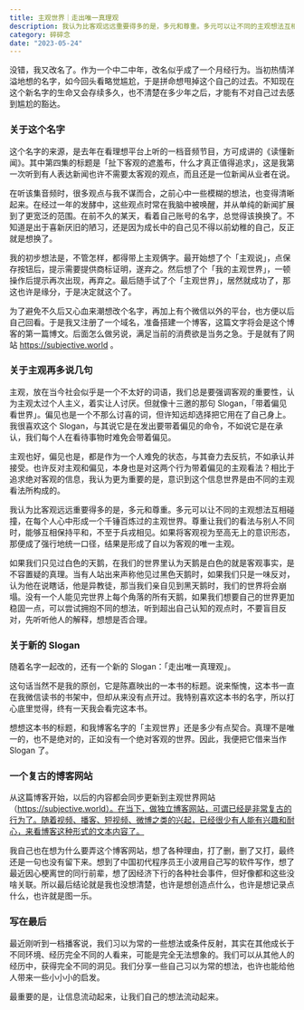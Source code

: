 ```yaml
---
title: 主观世界｜走出唯一真理观
description: 我认为比客观远远重要得多的是，多元和尊重。多元可以让不同的主观想法互相碰撞，在每个人心中形成一个千锤百炼过的主观世界。尊重让我们的看法与别人不同时，能够互相保持平和，不至于兵戎相见。如果将客观视为至高无上的意识形态，那便成了强行地统一口径，结果是形成了自以为客观的唯一主观。
category: 碎碎念
date: "2023-05-24"
---
```


没错，我又改名了。作为一个中二中年，改名似乎成了一个月经行为。当初热情洋溢地想的名字，如今回头看略觉尴尬，于是拼命想甩掉这个自己的过去。不知现在这个新名字的生命又会存续多久，也不清楚在多少年之后，才能有不对自己过去感到尴尬的豁达。

### 关于这个名字

这个名字的来源，是去年在看理想平台上听的一档音频节目，方可成讲的《读懂新闻》。其中第四集的标题是「扯下客观的遮羞布，什么才真正值得追求」，这是我第一次听到有人表达新闻也许不需要太客观的观点，而且还是一位新闻从业者在说。

在听该集音频时，很多观点与我不谋而合，之前心中一些模糊的想法，也变得清晰起来。在经过一年的发酵中，这些观点时常在我脑中被唤醒，并从单纯的新闻扩展到了更宽泛的范围。在前不久的某天，看着自己账号的名字，总觉得该换换了。不知道是出于喜新厌旧的陋习，还是因为成长中的自己见不得以前幼稚的自己，反正就是想换了。

我的初步想法是，不管怎样，都得带上主观俩字。最开始想了个「主观说」，点保存按钮后，提示需要提供商标证明，遂弃之。然后想了个「我的主观世界」，一顿操作后提示再次出现，再弃之。最后随手试了个「主观世界」，居然就成功了，那这也许是缘分，于是决定就这个了。

为了避免不久后又心血来潮想改个名字，再加上有个微信以外的平台，也方便以后自己回看。于是我又注册了一个域名，准备搭建一个博客，这篇文字将会是这个博客的第一篇博文。后面怎么做另说，满足当前的消费欲是当务之急。于是就有了网站 https://subjective.world 。

### 关于主观再多说几句

主观，放在当今社会似乎是一个不太好的词语，我们总是要强调客观的重要性，认为主观太过个人主义，着实让人讨厌。但就像十三邀的那句 Slogan，「带着偏见看世界」。偏见也是一个不那么讨喜的词，但许知远却选择把它用在了自己身上。我很喜欢这个 Slogan，与其说它是在发出要带着偏见的命令，不如说它是在承认，我们每个人在看待事物时难免会带着偏见。

主观也好，偏见也是，都是作为一个人难免的状态，与其奋力去反抗，不如承认并接受。也许反对主观和偏见，本身也是对这两个行为带着偏见的主观看法？相比于追求绝对客观的信息，我认为更为重要的是，意识到这个信息世界是由不同的主观看法所构成的。

我认为比客观远远重要得多的是，多元和尊重。多元可以让不同的主观想法互相碰撞，在每个人心中形成一个千锤百炼过的主观世界。尊重让我们的看法与别人不同时，能够互相保持平和，不至于兵戎相见。如果将客观视为至高无上的意识形态，那便成了强行地统一口径，结果是形成了自以为客观的唯一主观。

如果我们只见过白色的天鹅，在我们的世界里认为天鹅是白色的就是客观事实，是不容置疑的真理。当有人站出来声称他见过黑色天鹅时，如果我们只是一味反对，认为他在说瞎话，他是异教徒，那当我们亲自见到黑天鹅时，我们的世界将会崩塌。没有一个人能见完世界上每个角落的所有天鹅，如果我们想要自己的世界更加稳固一点，可以尝试拥抱不同的想法，听到超出自己认知的观点时，不要盲目反对，先听听他人的解释，想想是否合理。

### 关于新的 Slogan

随着名字一起改的，还有一个新的 Slogan：「走出唯一真理观」。

这句话当然不是我的原创，它是陈嘉映出的一本书的标题。说来惭愧，这本书一直在我微信读书的书架中，但却从来没有点开过。我特别喜欢这本书的名字，所以打心底里觉得，终有一天我会看完这本书。

想想这本书的标题，和我博客名字的「主观世界」还是多少有点契合。真理不是唯一的，也不是绝对的，正如没有一个绝对客观的世界。因此，我便把它借来当作 Slogan 了。

### 一个复古的博客网站

从这篇博客开始，以后的内容都会同步更新到主观世界网站（https://subjective.world）。在当下，做独立博客网站，可谓已经是非常复古的行为了。随着视频、播客、短视频、微博之类的兴起，已经很少有人能有兴趣和耐心，来看博客这种形式的文本内容了。

我自己也在想为什么要弄这个博客网站，想了各种理由，打了删，删了又打，最终还是一句也没有留下来。想到了中国初代程序员王小波用自己写的软件写作，想了最近因心梗离世的同行前辈，想了因经济下行的各种社会事件，但好像都和这些没啥关联。所以最后结论就是我也没想清楚，也许是想创造点什么，也许是想记录点什么，也许就是图一乐。

### 写在最后

最近刚听到一档播客说，我们习以为常的一些想法或条件反射，其实在其他成长于不同环境、经历完全不同的人看来，可能是完全无法想象的。我们可以从其他人的经历中，获得完全不同的洞见。我们分享一些自己习以为常的想法，也许也能给他人带来一些小小小的启发。

最重要的是，让信息流动起来，让我们自己的想法流动起来。
